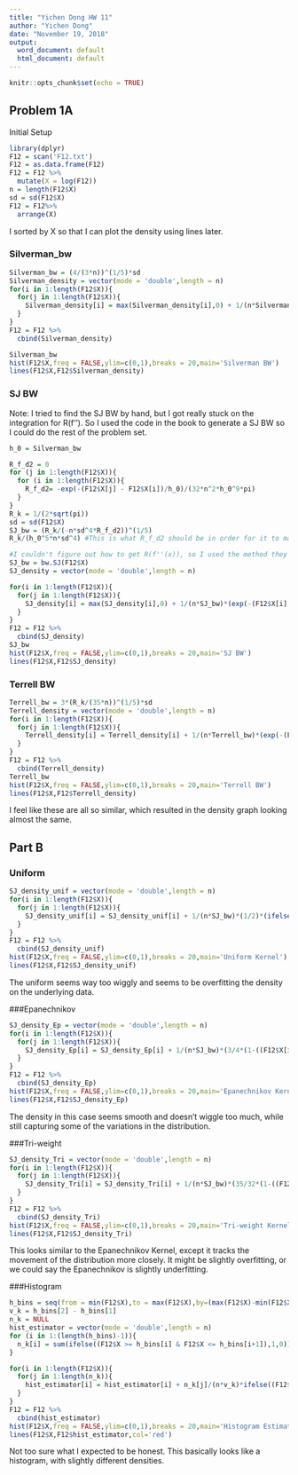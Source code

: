 ---
title: "Yichen Dong HW 11"
author: "Yichen Dong"
date: "November 19, 2018"
output:
  word_document: default
  html_document: default
---

```{r setup, include=FALSE}
knitr::opts_chunk$set(echo = TRUE)
```

## Problem 1A
Initial Setup
```{r}
library(dplyr)
F12 = scan('F12.txt')
F12 = as.data.frame(F12)
F12 = F12 %>%
  mutate(X = log(F12))
n = length(F12$X)
sd = sd(F12$X)
F12 = F12%>%
  arrange(X)
```
I sorted by X so that I can plot the density using lines later.

### Silverman_bw
```{r}
Silverman_bw = (4/(3*n))^(1/5)*sd
Silverman_density = vector(mode = 'double',length = n)
for(i in 1:length(F12$X)){
  for(j in 1:length(F12$X)){
    Silverman_density[i] = max(Silverman_density[i],0) + 1/(n*Silverman_bw)*(exp(-(F12$X[i] - F12$X[j])^2/(2*Silverman_bw^2))/sqrt(2*pi))
  }
}
F12 = F12 %>%
  cbind(Silverman_density)

Silverman_bw
hist(F12$X,freq = FALSE,ylim=c(0,1),breaks = 20,main='Silverman BW')
lines(F12$X,F12$Silverman_density)
```

### SJ BW
Note: I tried to find the SJ BW by hand, but I got really stuck on the integration for R(f''). So I used the code in the book to generate a SJ BW so I could do the rest of the problem set. 
```{r}
h_0 = Silverman_bw

R_f_d2 = 0
for (j in 1:length(F12$X)){
  for (i in 1:length(F12$X)){
    R_f_d2= -exp(-(F12$X[j] - F12$X[i])/h_0)/(32*n^2*h_0^9*pi)
  }
}
R_k = 1/(2*sqrt(pi))
sd = sd(F12$X)
SJ_bw = (R_k/(-n*sd^4*R_f_d2))^(1/5)
R_k/(h_0^5*n*sd^4) #This is what R_f_d2 should be in order for it to match the method they used in the book

#I couldn't figure out how to get R(f''(x)), so I used the method they had in the book code
SJ_bw = bw.SJ(F12$X)
SJ_density = vector(mode = 'double',length = n)

for(i in 1:length(F12$X)){
  for(j in 1:length(F12$X)){
    SJ_density[i] = max(SJ_density[i],0) + 1/(n*SJ_bw)*(exp(-(F12$X[i] - F12$X[j])^2/(2*SJ_bw^2))/sqrt(2*pi))
  }
}
F12 = F12 %>%
  cbind(SJ_density)
SJ_bw
hist(F12$X,freq = FALSE,ylim=c(0,1),breaks = 20,main='SJ BW')
lines(F12$X,F12$SJ_density)
```

### Terrell BW
```{r}
Terrell_bw = 3*(R_k/(35*n))^(1/5)*sd
Terrell_density = vector(mode = 'double',length = n)
for(i in 1:length(F12$X)){
  for(j in 1:length(F12$X)){
    Terrell_density[i] = Terrell_density[i] + 1/(n*Terrell_bw)*(exp(-(F12$X[i] - F12$X[j])^2/(2*Terrell_bw^2))/sqrt(2*pi))
  }
}
F12 = F12 %>%
  cbind(Terrell_density)
Terrell_bw
hist(F12$X,freq = FALSE,ylim=c(0,1),breaks = 20,main='Terrell BW')
lines(F12$X,F12$Terrell_density)
```

I feel like these are all so similar, which resulted in the density graph looking almost the same. 

## Part B
### Uniform
```{r}
SJ_density_unif = vector(mode = 'double',length = n)
for(i in 1:length(F12$X)){
  for(j in 1:length(F12$X)){
    SJ_density_unif[i] = SJ_density_unif[i] + 1/(n*SJ_bw)*(1/2)*(ifelse(abs((F12$X[i] - F12$X[j])/SJ_bw)<1,1,0))
  }
}
F12 = F12 %>%
  cbind(SJ_density_unif)
hist(F12$X,freq = FALSE,ylim=c(0,1),breaks = 20,main='Uniform Kernel')
lines(F12$X,F12$SJ_density_unif)
```
The uniform seems way too wiggly and seems to be overfitting the density on the underlying data.

###Epanechnikov
```{r}
SJ_density_Ep = vector(mode = 'double',length = n)
for(i in 1:length(F12$X)){
  for(j in 1:length(F12$X)){
    SJ_density_Ep[i] = SJ_density_Ep[i] + 1/(n*SJ_bw)*(3/4*(1-((F12$X[i]-F12$X[j])/SJ_bw)^2))*(ifelse(abs((F12$X[i] - F12$X[j])/SJ_bw)<1,1,0))
  }
}
F12 = F12 %>%
  cbind(SJ_density_Ep)
hist(F12$X,freq = FALSE,ylim=c(0,1),breaks = 20,main='Epanechnikov Kernel')
lines(F12$X,F12$SJ_density_Ep)
```

The density in this case seems smooth and doesn't wiggle too much, while still capturing some of the variations in the distribution.

###Tri-weight
```{r}
SJ_density_Tri = vector(mode = 'double',length = n)
for(i in 1:length(F12$X)){
  for(j in 1:length(F12$X)){
    SJ_density_Tri[i] = SJ_density_Tri[i] + 1/(n*SJ_bw)*(35/32*(1-((F12$X[i]-F12$X[j])/SJ_bw)^2)^3)*(ifelse(abs((F12$X[i] - F12$X[j])/SJ_bw)<1,1,0))
  }
}
F12 = F12 %>%
  cbind(SJ_density_Tri)
hist(F12$X,freq = FALSE,ylim=c(0,1),breaks = 20,main='Tri-weight Kernel')
lines(F12$X,F12$SJ_density_Tri)
```

This looks similar to the Epanechnikov Kernel, except it tracks the movement of the distribution more closely. It might be slightly overfitting, or we could say the Epanechnikov is slightly underfitting. 

###Histogram
```{r}
h_bins = seq(from = min(F12$X),to = max(F12$X),by=(max(F12$X)-min(F12$X))/20)
v_k = h_bins[2] - h_bins[1]
n_k = NULL
hist_estimator = vector(mode = 'double',length = n)
for (i in 1:(length(h_bins)-1)){
  n_k[i] = sum(ifelse((F12$X >= h_bins[i] & F12$X <= h_bins[i+1]),1,0))
}

for(i in 1:length(F12$X)){
  for(j in 1:length(n_k)){
    hist_estimator[i] = hist_estimator[i] + n_k[j]/(n*v_k)*ifelse((F12$X[i] >= h_bins[j] & F12$X[i] <= h_bins[j+1]),1,0)
  }
}
F12 = F12 %>%
  cbind(hist_estimator)
hist(F12$X,freq = FALSE,ylim=c(0,1),breaks = 20,main='Histogram Estimator')
lines(F12$X,F12$hist_estimator,col='red')
```

Not too sure what I expected to be honest. This basically looks like a histogram, with slightly different densities. 